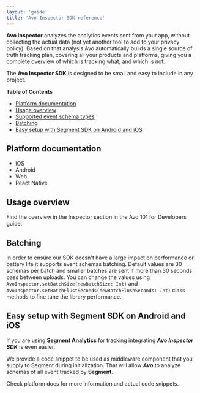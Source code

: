 ```yaml
---
layout: 'guide'
title: 'Avo Inspector SDK reference'
---
```



**Avo Inspector** analyzes the analytics events sent from your app, without collecting the actual data (not yet another tool to add to your privacy policy). Based on that analysis Avo automatically builds a single source of truth tracking plan, covering all your products and platforms, giving you a complete overview of which is tracking what, and which is not.

The **Avo Inspector SDK** is designed to be small and easy to include in any project.

**Table of Contents**

- <a href="#platform-docs">Platform documentation</a>
- <a href="#standalone-usage">Usage overview</a>
- <a href="#supported-types">Supported event schema types</a>
- <a href="#batching">Batching</a>
- <a href="#segment-middleware">
    Easy setup with Segment SDK on Android and iOS
  </a>

## <a name="platform-docs"></a> Platform documentation

- <Link passHref href="/implementation/inspector/sdk/ios">
    <a>iOS</a>
  </Link>
- <Link passHref href="/implementation/inspector/sdk/android">
    <a>Android</a>
  </Link>
- <Link passHref href="/implementation/inspector/sdk/web">
    <a>Web </a>
  </Link>
- <Link passHref href="/implementation/inspector/sdk/react-native">
    <a>React Native</a>
  </Link>

## <a name="standalone-usage"></a> Usage overview

Find the overview in <Link passHref href="/implementation/devs-101#avo-inspector"><a>the Inspector section in the Avo 101 for Developers</a></Link> guide.

## <a name="batching"></a> Batching

In order to ensure our SDK doesn't have a large impact on performance or battery life it supports event schemas batching. Default values are 30 schemas per batch and smaller batches are sent if more than 30 seconds pass between uploads.
You can change the values using `AvoInspector.setBatchSize(newBatchSize: Int)` and `AvoInspector.setBatchFlustSeconds(newBatchFlushSeconds: Int)` class methods to fine tune the library performance.

## <a name="segment-middlewares"></a> Easy setup with Segment SDK on Android and iOS

If you are using **Segment Analytics** for tracking integrating **_Avo Inspector SDK_** is even easier.

We provide a code snippet to be used as middleware component that you supply to Segment during initialization. That will allow **_Avo_** to analyze schemas of all event tracked by **Segment**.

Check platform docs for more information and actual code snippets.
